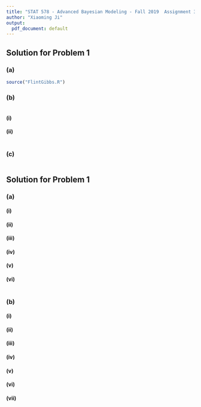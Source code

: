 ```yaml
---
title: "STAT 578 - Advanced Bayesian Modeling - Fall 2019  Assignment 3"
author: "Xiaoming Ji"
output:
  pdf_document: default
---
```

## Solution for Problem 1
### (a)
```r
source("FlintGibbs.R")
```

### (b)
```r

```

#### (i)
#### (ii)
```r

```

### (c)
```r

```

## Solution for Problem 1
### (a)
#### (i)
#### (ii)
#### (iii)
#### (iv)
#### (v)
#### (vi)
```r

```

### (b)
#### (i)
#### (ii)
#### (iii)
#### (iv)
#### (v)
#### (vi)
#### (vii)